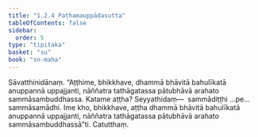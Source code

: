 ```yaml
---
title: "1.2.4 Paṭhamauppādasutta"
tableOfContents: false
sidebar:
  order: 5
type: "tipitaka"
basket: "su"
book: "sn-maha"
---
```



<DynamicBreadcrumb />

<Division number="14" book="sn-maha">

<Paragraph number="70" book="sn-maha">
Sāvatthinidānaṃ. “Aṭṭhime, bhikkhave, dhammā bhāvitā bahulīkatā anuppannā uppajjanti, nāññatra tathāgatassa pātubhāvā arahato sammāsambuddhassa. Katame aṭṭha? Seyyathidaṃ—  sammādiṭṭhi …pe…  sammāsamādhi. Ime kho, bhikkhave, aṭṭha dhammā bhāvitā bahulīkatā anuppannā uppajjanti, nāññatra tathāgatassa pātubhāvā arahato sammāsambuddhassā”ti.

</Paragraph>
</Division>

<Paragraph number="71" type="center" book="sn-maha">
Catutthaṃ.
</Paragraph>